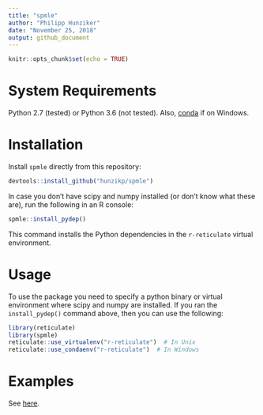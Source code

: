 ```yaml
---
title: "spmle"
author: "Philipp Hunziker"
date: "November 25, 2018"
output: github_document
---
```


```r
knitr::opts_chunk$set(echo = TRUE)
```

# System Requirements

Python 2.7 (tested) or Python 3.6 (not tested). Also, [conda](https://conda.io/docs/user-guide/install/windows.html) if on Windows.

# Installation

Install `spmle` directly from this repository:

```r
devtools::install_github("hunzikp/spmle")
```

In case you don't have scipy and numpy installed (or don't know what these are), run the following in an R console:
```r
spmle::install_pydep()
```
This command installs the Python dependencies in the `r-reticulate` virtual environment.

# Usage

To use the package you need to specify a python binary or virtual environment where scipy and numpy are installed. If you ran the `install_pydep()` command above, then you can use the following:  

```r
library(reticulate)
library(spmle)
reticulate::use_virtualenv("r-reticulate")  # In Unix
reticulate::use_condaenv("r-reticulate")  # In Windows
```

# Examples

See [here](scripts/mbdm_testing.md).

